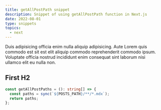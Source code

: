 ```yaml
---
title: getAllPostPath snippet
description: Snippet of using getAllPostPath function in Next.js
date: 2022-08-01
type: snippets
topics:
  - next
---
```


Duis adipisicing officia enim nulla aliquip adipisicing. Aute Lorem quis commodo est sit est elit aliquip commodo reprehenderit commodo ipsum. Voluptate officia nostrud incididunt enim consequat sint laborum nisi ullamco elit eu nulla non.

## First H2

```ts
const getAllPostPaths = (): string[] => {
  const paths = sync(`${POSTS_PATH}/**/*.mdx`);
  return paths;
};
```
